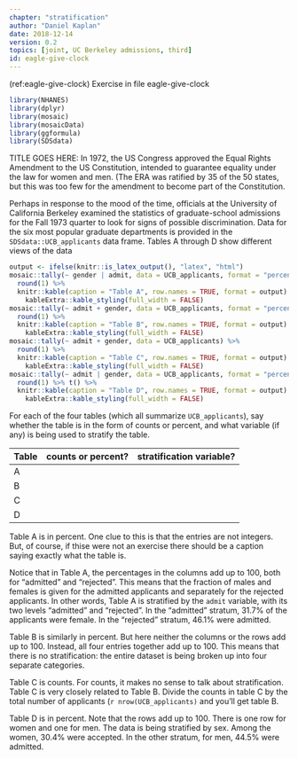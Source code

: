 ```yaml
---
chapter: "stratification"
author: "Daniel Kaplan"
date: 2018-12-14 
version: 0.2
topics: [joint, UC Berkeley admissions, third]
id: eagle-give-clock 
---
```


(ref:eagle-give-clock) Exercise in file eagle-give-clock

```r
library(NHANES)
library(dplyr)
library(mosaic)
library(mosaicData)
library(ggformula)
library(SDSdata)
```


TITLE GOES HERE: In 1972, the US Congress approved the Equal Rights Amendment to the US Constitution, intended to guarantee equality under the law for women and men. (The ERA was ratified by 35 of the 50 states, but this was too few for the amendment to become part of the Constitution.

Perhaps in response to the mood of the time, officials at the University of California Berkeley examined the statistics of graduate-school admissions for the Fall 1973 quarter to look for signs of possible discrimination. Data for the six most popular graduate departments is provided in the `SDSdata::UCB_applicants` data frame. Tables A through D show different views of the data

```r
output <- ifelse(knitr::is_latex_output(), "latex", "html")
mosaic::tally(~ gender | admit, data = UCB_applicants, format = "percent") %>%
  round(1) %>% 
  knitr::kable(caption = "Table A", row.names = TRUE, format = output) %>%
    kableExtra::kable_styling(full_width = FALSE)
mosaic::tally(~ admit + gender, data = UCB_applicants, format = "percent") %>%
  round(1) %>% 
  knitr::kable(caption = "Table B", row.names = TRUE, format = output) %>%
    kableExtra::kable_styling(full_width = FALSE)
mosaic::tally(~ admit + gender, data = UCB_applicants) %>%
  round(1) %>% 
  knitr::kable(caption = "Table C", row.names = TRUE, format = output) %>%
    kableExtra::kable_styling(full_width = FALSE)
mosaic::tally(~ admit | gender, data = UCB_applicants, format = "percent") %>%
  round(1) %>% t() %>%
  knitr::kable(caption = "Table D", row.names = TRUE, format = output) %>%
    kableExtra::kable_styling(full_width = FALSE)
```

For each of the four tables (which all summarize `UCB_applicants`), say whether the table is in the form of counts or percent, and what variable (if any) is being used to stratify the table.

Table | counts or percent? | stratification variable?
------|--------------------|------------------------
A     |                    | 
B     |                    |
C     |                    |
D     |                    |

<!--answer-start-->
Table A is in percent. One clue to this is that the entries are not integers. But, of course, if thise were not an exercise there should be a caption saying exactly what the table is.

Notice that in Table A, the percentages in the columns add up to 100, both for "admitted" and "rejected". This means that the fraction of males and females is given for the admitted applicants and separately for the rejected applicants. In other words, Table A is stratified by the `admit` variable, with its two levels "admitted" and "rejected". In the "admitted" stratum, 31.7% of the applicants were female. In the "rejected" stratum, 46.1% were admitted. 

Table B is similarly in percent. But here neither the columns or the rows add up to 100. Instead, all four entries together add up to 100. This means that there is no stratification: the entire dataset is being broken up into four separate categories.

Table C is counts. For counts, it makes no sense to talk about stratification. Table C is very closely related to Table B. Divide the counts in table C by the total number of applicants (`r nrow(UCB_applicants)` and you'll get table B.

Table D is in percent. Note that the rows add up to 100. There is one row for women and one for men. The data is being stratified by sex. Among the women, 30.4% were accepted. In the other stratum, for men, 44.5% were admitted.

<!--answer-end-->

